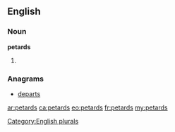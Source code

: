 ==English==

===Noun===
'''petards'''

# {{plural of|[[petard]]}}

===Anagrams===
* [[departs#English|departs]]

[[Category:English plurals]]

[[ar:petards]]
[[ca:petards]]
[[eo:petards]]
[[fr:petards]]
[[my:petards]]